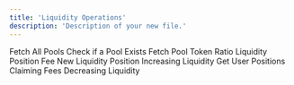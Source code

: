 ```yaml
---
title: 'Liquidity Operations'
description: 'Description of your new file.'
---
```


<CardGroup cols={2}>
  <Card horizontal={true} href="/v/developer/saucerswap-v2/liquidity-operations/fetch-all-pools">
    Fetch All Pools
  </Card>

  <Card horizontal={true} href="/v/developer/saucerswap-v2/liquidity-operations/check-if-a-pool-exists">
    Check if a Pool Exists
  </Card>
</CardGroup>

<CardGroup cols={2}>
  <Card horizontal={true} href="/v/developer/saucerswap-v2/liquidity-operations/fetch-pool-token-ratio">
    Fetch Pool Token Ratio
  </Card>

  <Card horizontal={true} href="/v/developer/saucerswap-v2/liquidity-operations/liquidity-position-fee">
    Liquidity Position Fee
  </Card>
</CardGroup>

<CardGroup cols={2}>
  <Card horizontal={true} href="/v/developer/saucerswap-v2/liquidity-operations/new-liquidity-position">
    New Liquidity Position
  </Card>

  <Card horizontal={true} href="/v/developer/saucerswap-v2/liquidity-operations/increasing-liquidity">
    Increasing Liquidity
  </Card>
</CardGroup>

<CardGroup cols={2}>
  <Card horizontal={true} href="/v/developer/saucerswap-v2/liquidity-operations/get-user-positions">
    Get User Positions
  </Card>

  <Card horizontal={true} href="/v/developer/saucerswap-v2/liquidity-operations/claiming-fees">
    Claiming Fees
  </Card>
</CardGroup>

<CardGroup cols={2}>
  <Card horizontal={true} href="/v/developer/saucerswap-v2/liquidity-operations/decreasing-liquidity">
    Decreasing Liquidity
  </Card>
</CardGroup>